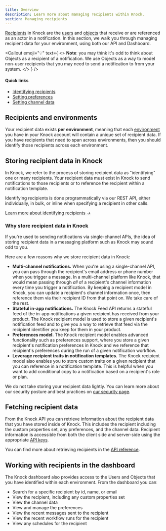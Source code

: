 ```yaml
---
title: Overview
description: Learn more about managing recipients within Knock.
section: Managing recipients
---
```



[Recipients](/concepts/recipients) in Knock are the [users](/concepts/users) and [objects](/concepts/objects) that receive or are referenced as an actor in a notification. In this section, we walk you through managing recipient data for your environment, using both our API and Dashboard.

<Callout
  emoji="💡"
  text={
    <>
      <strong>Note</strong>: you may think it's odd to think about Objects as a
      recipient of a notification. We use Objects as a way to model non-user
      recipients that you may need to send a notification to from your system.
    </>
  }
/>

#### Quick links

- [Identifying recipients](/managing-recipients/identifying-recipients)
- [Setting preferences](/managing-recipients/setting-preferences)
- [Setting channel data](/managing-recipients/settings-channel-data)

## Recipients and environments

Your recipient data exists **per environment**, meaning that each [environment](/concepts/environments) you have in your Knock account will contain a unique set of recipient data. If you have recipients that need to span across environments, then you should identify those recipients across each environment.

## Storing recipient data in Knock

In Knock, we refer to the process of storing recipient data as "identifying" one or many recipients. Your recipient data must exist in Knock to send notifications to those recipients or to reference the recipient within a notification template.

Identifying recipients is done programmatically via our REST API, either individually, in bulk, or inline when specifying a recipient in other calls.

[Learn more about identifying recipients ->](/managing-recipients/identifying-recipients)

### Why store recipient data in Knock

If you're used to sending notifications via single-channel APIs, the idea of storing recipient data in a messaging platform such as Knock may sound odd to you.

Here are a few reasons why we store recipient data in Knock:

- **Multi-channel notifications.** When you're using a single-channel API, you can pass through the recipient's email address or phone number when you trigger a message. In a multi-channel platform like Knock, that would mean passing through _all_ of a recipient's channel information every time you trigger a notification. By keeping a recipient model in Knock, you can update a recipient's channel information once, then reference them via their recipient ID from that point on. We take care of the rest.
- **Stateful in-app notifications.** The Knock Feed API returns a stateful feed of the in-app notifications a given recipient has received from your product. The Knock recipient model is used to store a given recipient's notification feed and to give you a way to retrieve that feed via the recipient identifier you keep for them in your product.
- **Preferences model.** The Knock recipient model enables advanced functionality such as preferences support, where you store a given recipient's notification preferences in Knock and we reference that recipient's preferences during the run of a given notification workflow.
- **Leverage recipient traits in notification templates.** The Knock recipient model also enables you to store custom traits on a given recipient that you can reference in a notification template. This is helpful when you want to add conditional copy to a notification based on a recipient's role or plan.

We do not take storing your recipient data lightly. You can learn more about our security posture and best practices on [our security page](/security).

## Fetching recipient data

From the Knock API you can retrieve information about the recipient data that you have stored inside of Knock. This includes the recipient including the custom properties set, any preferences, and the channel data. Recipient information is accessible from both the client side and server-side using the appropriate [API keys](/developer-tools/api-keys).

You can find more about retrieving recipients in the [API reference](/reference).

## Working with recipients in the dashboard

The Knock dashboard also provides access to the Users and Objects that you have identified within each environment. From the dashboard you can:

- Search for a specific recipient by id, name, or email
- View the recipient, including any custom properties set
- View the channel data
- View and manage the preferences
- View the recent messages sent to the recipient
- View the recent workflow runs for the recipient
- View any schedules for the recipient
